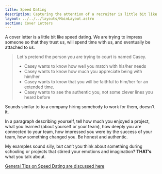 ```yaml
---
title: Speed Dating
description: Capturing the attention of a recruiter is little bit like Speed Dating
layout: ../../../layouts/MainLayout.astro
section: Cover Letters
---
```


A cover letter is a little bit like speed dating. We are trying to impress someone so that they trust us,  will spend time with us, and eventually be attached to us.

> Let's pretend the person you are trying to court is named Casey.
> - Casey wants to know how well you match with his/her needs
> - Casey wants to know how much you appreciate being with him/her
> - Casey wants to know that you will be faithful to him/her for an extended time. 
> - Casey wants to see the authentic you, not some clever lines you heard before

Sounds similar to to a company hiring somebody to work for them, doesn't it. 

In a paragraph describing yourself, tell how much you enjoyed a project, what you learned (about yourself or your team), how deeply you are connected to your team, how impressed you were by the success of your team, how something changed you. 
Be honest and authentic.

My examples sound silly, but can’t you think about something during schooling or projects that stirred your emotions and imagination? **THAT’s** what you talk about.

[General Tips on Speed Dating are discussed here](/en/common-ideas/speed-dating)

